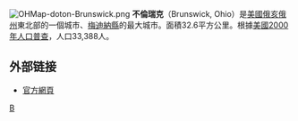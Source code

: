 {{coord|41|14|39|N|81|49|42|W|display=title}}
[[File:OHMap-doton-Brunswick.png|right]]
'''不倫瑞克'''（Brunswick, Ohio）是[[美國|美國]][[俄亥俄州|俄亥俄州]]東北部的一個城市、[[梅迪納縣_(俄亥俄州)|梅迪納縣]]的最大城市。面積32.6平方公里。根據[[美國2000年人口普查|美國2000年人口普查]]，人口33,388人。

== 外部链接 ==
* [http://www.brunswick.oh.us/ 官方網頁]{{Wayback|url=http://www.brunswick.oh.us/ |date=20201124190650 }}

[[Category:俄亥俄州城市|B]]